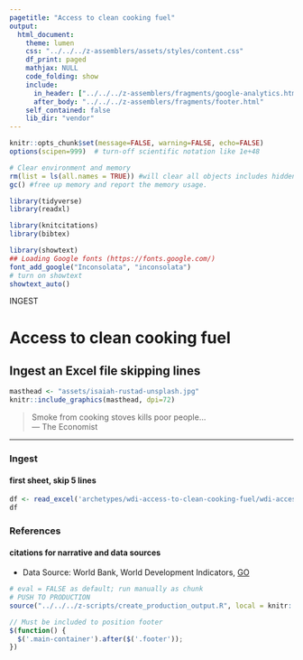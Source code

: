 ```yaml
---
pagetitle: "Access to clean cooking fuel"
output: 
  html_document:
    theme: lumen
    css: "../../../z-assemblers/assets/styles/content.css"
    df_print: paged
    mathjax: NULL
    code_folding: show
    include:
      in_header: ["../../../z-assemblers/fragments/google-analytics.html", "../../../z-assemblers/fragments/header.html"]
      after_body: "../../../z-assemblers/fragments/footer.html"
    self_contained: false
    lib_dir: "vendor"
---
```


```r

knitr::opts_chunk$set(message=FALSE, warning=FALSE, echo=FALSE)
options(scipen=999)  # turn-off scientific notation like 1e+48

# Clear environment and memory
rm(list = ls(all.names = TRUE)) #will clear all objects includes hidden objects.
gc() #free up memory and report the memory usage.

library(tidyverse)
library(readxl)

library(knitcitations)
library(bibtex)

library(showtext)
## Loading Google fonts (https://fonts.google.com/)
font_add_google("Inconsolata", "inconsolata")
# turn on showtext
showtext_auto()

```


<div class="activity">
INGEST  
</div>

# Access to clean cooking fuel
## Ingest an Excel file skipping lines

```r

masthead <- "assets/isaiah-rustad-unsplash.jpg"
knitr::include_graphics(masthead, dpi=72)

```

> Smoke from cooking stoves kills poor people...\
--- The Economist\

***

### Ingest
#### first sheet, skip 5 lines

```r

df <- read_excel('archetypes/wdi-access-to-clean-cooking-fuel/wdi-access-to-clean-cooking-fuel.xlsx', sheet=1, skip=5 )
df

```


### References
#### citations for narrative and data sources

* Data Source: World Bank, World Development Indicators, [GO](https://databank.worldbank.org/source/world-development-indicators#){target="_blank"}


```r

# eval = FALSE as default; run manually as chunk
# PUSH TO PRODUCTION
source("../../../z-scripts/create_production_output.R", local = knitr::knit_global())

```


```js

// Must be included to position footer
$(function() {
  $('.main-container').after($('.footer'));
})

```


